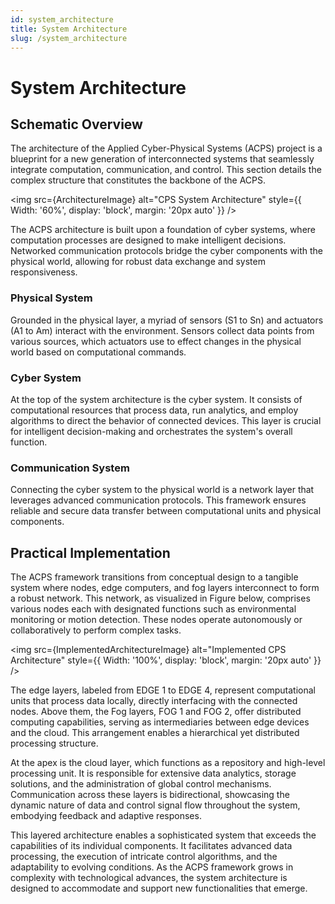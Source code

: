 ```yaml
---
id: system_architecture
title: System Architecture
slug: /system_architecture
---
```



# System Architecture

## Schematic Overview

The architecture of the Applied Cyber-Physical Systems (ACPS) project is a blueprint for a new generation of interconnected systems that seamlessly integrate computation, communication, and control. This section details the complex structure that constitutes the backbone of the ACPS.

<img src={ArchitectureImage} alt="CPS System Architecture" style={{ Width: '60%', display: 'block', margin: '20px auto' }} />

The ACPS architecture is built upon a foundation of cyber systems, where computation processes are designed to make intelligent decisions. Networked communication protocols bridge the cyber components with the physical world, allowing for robust data exchange and system responsiveness.

### Physical System

Grounded in the physical layer, a myriad of sensors (S1 to Sn) and actuators (A1 to Am) interact with the environment. Sensors collect data points from various sources, which actuators use to effect changes in the physical world based on computational commands.

### Cyber System

At the top of the system architecture is the cyber system. It consists of computational resources that process data, run analytics, and employ algorithms to direct the behavior of connected devices. This layer is crucial for intelligent decision-making and orchestrates the system's overall function.

### Communication System

Connecting the cyber system to the physical world is a network layer that leverages advanced communication protocols. This framework ensures reliable and secure data transfer between computational units and physical components.

## Practical Implementation

The ACPS framework transitions from conceptual design to a tangible system where nodes, edge computers, and fog layers interconnect to form a robust network. This network, as visualized in Figure below, comprises various nodes each with designated functions such as environmental monitoring or motion detection. These nodes operate autonomously or collaboratively to perform complex tasks.

<img src={ImplementedArchitectureImage} alt="Implemented CPS Architecture" style={{ Width: '100%', display: 'block', margin: '20px auto' }} />

The edge layers, labeled from EDGE 1 to EDGE 4, represent computational units that process data locally, directly interfacing with the connected nodes. Above them, the Fog layers, FOG 1 and FOG 2, offer distributed computing capabilities, serving as intermediaries between edge devices and the cloud. This arrangement enables a hierarchical yet distributed processing structure.

At the apex is the cloud layer, which functions as a repository and high-level processing unit. It is responsible for extensive data analytics, storage solutions, and the administration of global control mechanisms. Communication across these layers is bidirectional, showcasing the dynamic nature of data and control signal flow throughout the system, embodying feedback and adaptive responses.

This layered architecture enables a sophisticated system that exceeds the capabilities of its individual components. It facilitates advanced data processing, the execution of intricate control algorithms, and the adaptability to evolving conditions. As the ACPS framework grows in complexity with technological advances, the system architecture is designed to accommodate and support new functionalities that emerge.